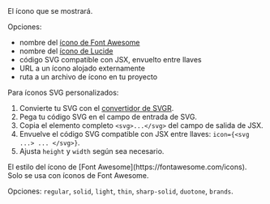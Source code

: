 <ResponseField name="icon" type="string" required>
  El ícono que se mostrará.
  
  Opciones:
  - nombre del [ícono de Font Awesome](https://fontawesome.com/icons)
  - nombre del [ícono de Lucide](https://lucide.dev/icons)
  - código SVG compatible con JSX, envuelto entre llaves
  - URL a un ícono alojado externamente
  - ruta a un archivo de ícono en tu proyecto
  
  Para íconos SVG personalizados:
  1. Convierte tu SVG con el [convertidor de SVGR](https://react-svgr.com/playground/).
  1. Pega tu código SVG en el campo de entrada de SVG.
  2. Copia el elemento completo `<svg>...</svg>` del campo de salida de JSX.
  3. Envuelve el código SVG compatible con JSX entre llaves: `icon={<svg ...> ... </svg>}`.
  4. Ajusta `height` y `width` según sea necesario.
</ResponseField>

<ResponseField name="iconType" type="string">
  El estilo del ícono de [Font Awesome](https://fontawesome.com/icons). Solo se usa con íconos de Font Awesome. 
  
  Opciones: `regular`, `solid`, `light`, `thin`, `sharp-solid`, `duotone`, `brands`.
</ResponseField>